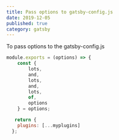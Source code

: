 ```yaml
---
title: Pass options to gatsby-config.js
date: 2019-12-05
published: true
category: gatsby
---
```


<Text>To pass options to the gatsby-config.js </Text>

```js
module.exports = (options) => {
    const {
        lots,
        and,
        lots,
        and,
        lots,
        of,
        options
    } = options;

   return {
    plugins: [...myplugins]
  };
```